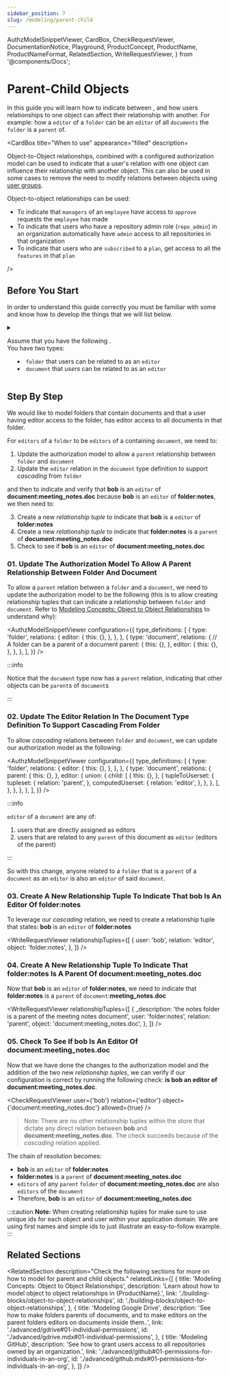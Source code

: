 ```yaml
---
sidebar_position: 7
slug: /modeling/parent-child
---
```


  AuthzModelSnippetViewer,
  CardBox,
  CheckRequestViewer,
  DocumentationNotice,
  Playground,
  ProductConcept,
  ProductName,
  ProductNameFormat,
  RelatedSection,
  WriteRequestViewer,
} from '@components/Docs';

# Parent-Child Objects

<DocumentationNotice />

In this guide you will learn how to indicate <ProductConcept section="what-is-a-relationship" linkName="relationships" /> between <ProductConcept section="what-is-an-object" linkName="objects" />, and how users relationships to one object can affect their relationship with another. For example: how a `editor` of a `folder` can be an `editor` of all `documents` the `folder` is a `parent` of.

<CardBox title="When to use" appearance="filled" description=<div>

Object-to-Object relationships, combined with a configured authorization model can be used to indicate that a user's relation with one object can influence their relationship with another object. This can also be used in some cases to remove the need to modify relations between objects using [user groups](./user-groups.mdx#03-assign-the-team-members-a-relation-to-an-object).

Object-to-object relationships can be used:

- To indicate that `managers` of an `employee` have access to `approve` requests the `employee` has made
- To indicate that users who have a repository admin role (`repo_admin`) in an organization automatically have `admin` access to all repositories in that organization
- To indicate that users who are `subscribed` to a `plan`, get access to all the `features` in that `plan`

</div> />

## Before You Start

In order to understand this guide correctly you must be familiar with some <ProductConcept /> and know how to develop the things that we will list below.

<details>
<summary>

Assume that you have the following <ProductConcept section="what-is-an-authorization-model" linkName="authorization model" />.<br />
You have two types:

- `folder` that users can be related to as an `editor`
- `document` that _users_ can be related to as an `editor`

</summary>

<AuthzModelSnippetViewer
  configuration={{
    type_definitions: [
      {
        type: 'folder',
        relations: {
          editor: {
            this: {},
          },
        },
      },
      {
        type: 'document',
        relations: {
          editor: {
            this: {},
          },
        },
      },
    ],
  }}
/>

<hr />

In addition, you will need to know the following:

### Direct Access

You need to know how to create an authorization model and create a relationship tuple to grant a user access to an object. [Learn more →](./direct-access.mdx)

### <ProductName format={ProductNameFormat.ShortForm}/> Concepts

- A <ProductConcept section="what-is-a-type" linkName="Type" />: a class of objects that have similar characteristics
- A <ProductConcept section="what-is-a-user" linkName="User" />: an entity in the system that can be related to an object
- A <ProductConcept section="what-is-a-relation" linkName="Relation" />: is a string defined in the type definition of an authorization model that defines the possibility of a relationship between objects and other users in the system
- An <ProductConcept section="what-is-an-object" linkName="Object" />: represents an entity in the system. Users' relationships to it can be define through relationship tuples and the authorization model
- A <ProductConcept section="what-is-a-relationship-tuple" linkName="Relationship Tuple" />: a grouping consisting of a user, a relation and an object stored in <ProductName format={ProductNameFormat.ShortForm}/>
- [Union Operator](../configuration-language.mdx#the-union-operator): the union operator can be used to indicate that the user has multiple ways of being related to an object

</details>

<Playground />

## Step By Step

We would like to model folders that contain documents and that a user having editor access to the folder, has editor access to all documents in that folder.

For `editors` of a `folder` to be `editors` of a containing `document`, we need to:

1. Update the authorization model to allow a `parent` relationship between `folder` and `document`
2. Update the `editor` relation in the `document` type definition to support _cascading_ from `folder`

and then to indicate and verify that **bob** is an `editor` of **document:meeting_notes.doc** because **bob** is an `editor` of **folder:notes**, we then need to:

3. Create a new _relationship tuple_ to indicate that **bob** is a `editor` of **folder:notes**
4. Create a new _relationship tuple_ to indicate that **folder:notes** is a `parent` of **document:meeting_notes.doc**
5. Check to see if **bob** is an `editor` of **document:meeting_notes.doc**

### 01. Update The Authorization Model To Allow A Parent Relationship Between Folder And Document

To allow a `parent` relation between a `folder` and a `document`, we need to update the authorization model to be the following (this is to allow creating relationship tuples that can indicate a relationship between `folder` and `document`. Refer to [Modeling Concepts: Object to Object Relationships](./building-blocks/object-to-object-relationships.mdx) to understand why):

<AuthzModelSnippetViewer
  configuration={{
    type_definitions: [
      {
        type: 'folder',
        relations: {
          editor: {
            this: {},
          },
        },
      },
      {
        type: 'document',
        relations: {
          // A folder can be a parent of a document
          parent: {
            this: {},
          },
          editor: {
            this: {},
          },
        },
      },
    ],
  }}
/>

:::info

Notice that the `document` type now has a `parent` relation, indicating that other objects can be `parent`s of `document`s

:::

### 02. Update The Editor Relation In The Document Type Definition To Support Cascading From Folder

To allow _cascading_ relations between `folder` and `document`, we can update our authorization model as the following:

<AuthzModelSnippetViewer
  configuration={{
    type_definitions: [
      {
        type: 'folder',
        relations: {
          editor: {
            this: {},
          },
        },
      },
      {
        type: 'document',
        relations: {
          parent: {
            this: {},
          },
          editor: {
            union: {
              child: [
                {
                  this: {},
                },
                {
                  tupleToUserset: {
                    tupleset: {
                      relation: 'parent',
                    },
                    computedUserset: {
                      relation: 'editor',
                    },
                  },
                },
              ],
            },
          },
        },
      },
    ],
  }}
/>

:::info

`editor` of a `document` are any of:

1. users that are directly assigned as editors
2. users that are related to any `parent` of this document as `editor` (editors of the parent)

:::

So with this change, anyone related to a `folder` that is a `parent` of a `document` as an `editor` is also an `editor` of said `document`.

### 03. Create A New Relationship Tuple To Indicate That bob Is An Editor Of folder:notes

To leverage our _cascading_ relation, we need to create a relationship tuple that states: **bob** is an `editor` of **folder:notes**

<WriteRequestViewer
  relationshipTuples={[
    {
      user: 'bob',
      relation: 'editor',
      object: 'folder:notes',
    },
  ]}
/>

### 04. Create A New Relationship Tuple To Indicate That folder:notes Is A Parent Of document:meeting_notes.doc

Now that **bob** is an `editor` of **folder:notes**, we need to indicate that **folder:notes** is a `parent` of `document`:**meeting_notes.doc**

<WriteRequestViewer
  relationshipTuples={[
    {
      _description: 'the notes folder is a parent of the meeting notes document',
      user: 'folder:notes',
      relation: 'parent',
      object: 'document:meeting_notes.doc',
    },
  ]}
/>

### 05. Check To See If bob Is An Editor Of document:meeting_notes.doc

Now that we have done the changes to the authorization model and the addition of the two new _relationship tuples_, we can verify if our configuration is correct by running the following check: **is bob an editor of document:meeting_notes.doc**.

<CheckRequestViewer user={'bob'} relation={'editor'} object={'document:meeting_notes.doc'} allowed={true} />

> Note: There are no other relationship tuples within the store that dictate any direct relation between **bob** and **document:meeting_notes.doc**. The check succeeds because of the _cascading_ relation applied.

The chain of resolution becomes:

- **bob** is an `editor` of **folder:notes**
- **folder:notes** is a `parent` of **document:meeting_notes.doc**
- `editors` of any `parent` `folder` of **document:meeting_notes.doc** are also `editors` of the `document`
- Therefore, **bob** is an `editor` of **document:meeting_notes.doc**

:::caution
**Note:** When creating relationship tuples for <ProductName format={ProductNameFormat.LongForm}/> make sure to use unique ids for each object and user within your application domain. We are using first names and simple ids to just illustrate an easy-to-follow example.
:::

## Related Sections

<RelatedSection
  description="Check the following sections for more on how to model for parent and child objects."
  relatedLinks={[
    {
      title: 'Modeling Concepts: Object to Object Relationships',
      description: 'Learn about how to model object to object relationships in {ProductName}.',
      link: './building-blocks/object-to-object-relationships',
      id: './building-blocks/object-to-object-relationships',
    },
    {
      title: 'Modeling Google Drive',
      description:
        'See how to make folders parents of documents, and to make editors on the parent folders editors on documents inside them..',
      link: './advanced/gdrive#01-individual-permissions',
      id: './advanced/gdrive.mdx#01-individual-permissions',
    },
    {
      title: 'Modeling GitHub',
      description: 'See how to grant users access to all repositories owned by an organization.',
      link: './advanced/github#01-permissions-for-individuals-in-an-org',
      id: './advanced/github.mdx#01-permissions-for-individuals-in-an-org',
    },
  ]}
/>
